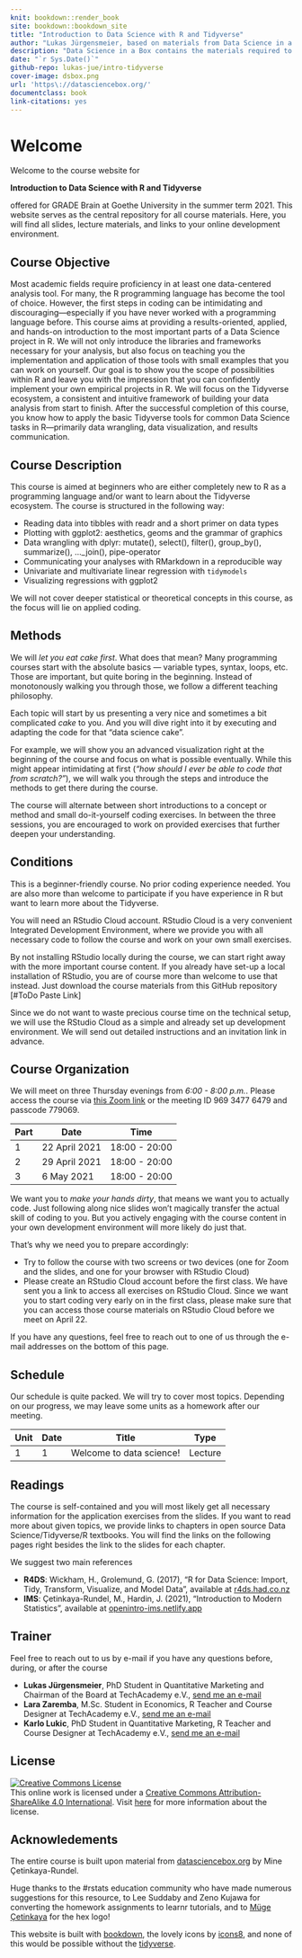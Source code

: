 ```yaml
---
knit: bookdown::render_book
site: bookdown::bookdown_site
title: "Introduction to Data Science with R and Tidyverse"
author: "Lukas Jürgensmeier, based on materials from Data Science in a Box by Mine Çetinkaya-Rundel"
description: "Data Science in a Box contains the materials required to teach (or learn from) the course described above, all of which are freely-available and open-source."
date: "`r Sys.Date()`"
github-repo: lukas-jue/intro-tidyverse
cover-image: dsbox.png
url: 'https\://datasciencebox.org/'
documentclass: book
link-citations: yes
---
```


# Welcome {.unnumbered}

Welcome to the course website for

**Introduction to Data Science with R and Tidyverse**

offered for GRADE Brain at Goethe University in the summer term 2021.
This website serves as the central repository for all course materials.
Here, you will find all slides, lecture materials, and links to your online development environment.

## Course Objective

Most academic fields require proficiency in at least one data-centered analysis tool.
For many, the R programming language has become the tool of choice.
However, the first steps in coding can be intimidating and discouraging---especially if you have never worked with a programming language before.
This course aims at providing a results-oriented, applied, and hands-on introduction to the most important parts of a Data Science project in R.
We will not only introduce the libraries and frameworks necessary for your analysis, but also focus on teaching you the implementation and application of those tools with small examples that you can work on yourself.
Our goal is to show you the scope of possibilities within R and leave you with the impression that you can confidently implement your own empirical projects in R.
We will focus on the Tidyverse ecosystem, a consistent and intuitive framework of building your data analysis from start to finish.
After the successful completion of this course, you know how to apply the basic Tidyverse tools for common Data Science tasks in R---primarily data wrangling, data visualization, and results communication.

## Course Description

This course is aimed at beginners who are either completely new to R as a programming language and/or want to learn about the Tidyverse ecosystem.
The course is structured in the following way:

-   Reading data into tibbles with readr and a short primer on data types
-   Plotting with ggplot2: aesthetics, geoms and the grammar of graphics
-   Data wrangling with dplyr: mutate(), select(), filter(), group_by(), summarize(), ...\_join(), pipe-operator
-   Communicating your analyses with RMarkdown in a reproducible way
-   Univariate and multivariate linear regression with `tidymodels`
-   Visualizing regressions with ggplot2

We will not cover deeper statistical or theoretical concepts in this course, as the focus will lie on applied coding.

## Methods

We will *let you eat cake first*.
What does that mean?
Many programming courses start with the absolute basics --- variable types, syntax, loops, etc.
Those are important, but quite boring in the beginning.
Instead of monotonously walking you through those, we follow a different teaching philosophy.

Each topic will start by us presenting a very nice and sometimes a bit complicated *cake* to you.
And you will dive right into it by executing and adapting the code for that "data science cake".

For example, we will show you an advanced visualization right at the beginning of the course and focus on what is possible eventually.
While this might appear intimidating at first (*"how should I ever be able to code that from scratch?"*), we will walk you through the steps and introduce the methods to get there during the course.

The course will alternate between short introductions to a concept or method and small do-it-yourself coding exercises.
In between the three sessions, you are encouraged to work on provided exercises that further deepen your understanding.

## Conditions

This is a beginner-friendly course.
No prior coding experience needed.
You are also more than welcome to participate if you have experience in R but want to learn more about the Tidyverse.

You will need an RStudio Cloud account.
RStudio Cloud is a very convenient Integrated Development Environment, where we provide you with all necessary code to follow the course and work on your own small exercises.

By not installing RStudio locally during the course, we can start right away with the more important course content.
If you already have set-up a local installation of RStudio, you are of course more than welcome to use that instead.
Just download the course materials from this GitHub repository [\#ToDo Paste Link]

Since we do not want to waste precious course time on the technical setup, we will use the RStudio Cloud as a simple and already set up development environment.
We will send out detailed instructions and an invitation link in advance.

## Course Organization

We will meet on three Thursday evenings from *6:00 - 8:00 p.m.*.
Please access the course via [this Zoom link](https://uni-frankfurt.zoom.us/j/96934776479?pwd=SHk5V05JbjVDODA3ZDNKb1YvbFBwUT09) or the meeting ID 969 3477 6479 and passcode 779069.

| Part | Date          | Time          |
|------|---------------|---------------|
| 1    | 22 April 2021 | 18:00 - 20:00 |
| 2    | 29 April 2021 | 18:00 - 20:00 |
| 3    | 6 May 2021    | 18:00 - 20:00 |

We want you to *make your hands dirty*, that means we want you to actually code.
Just following along nice slides won't magically transfer the actual skill of coding to you.
But you actively engaging with the course content in your own development environment will more likely do just that.

That's why we need you to prepare accordingly:

-   Try to follow the course with two screens or two devices (one for Zoom and the slides, and one for your browser with RStudio Cloud)
-   Please create an RStudio Cloud account before the first class. We have sent you a link to access all exercises on RStudio Cloud. Since we want you to start coding very early on in the first class, please make sure that you can access those course materials on RStudio Cloud before we meet on April 22.

If you have any questions, feel free to reach out to one of us through the e-mail addresses on the bottom of this page.

## Schedule

Our schedule is quite packed.
We will try to cover most topics.
Depending on our progress, we may leave some units as a homework after our meeting.

| Unit | Date | Title                    | Type    |
|------|------|--------------------------|---------|
| 1    | 1    | Welcome to data science! | Lecture |

## Readings

The course is self-contained and you will most likely get all necessary information for the application exercises from the slides.
If you want to read more about given topics, we provide links to chapters in open source Data Science/Tidyverse/R textbooks.
You will find the links on the following pages right besides the link to the slides for each chapter.

::: {.reading}
We suggest two main references

-   **R4DS**: Wickham, H., Grolemund, G. (2017), "R for Data Science: Import, Tidy, Transform, Visualize, and Model Data", available at [r4ds.had.co.nz](https://r4ds.had.co.nz/)
-   **IMS**: Çetinkaya-Rundel, M., Hardin, J. (2021), "Introduction to Modern Statistics", available at [openintro-ims.netlify.app](https://openintro-ims.netlify.app/)
:::

## Trainer

Feel free to reach out to us by e-mail if you have any questions before, during, or after the course

-   **Lukas Jürgensmeier**, PhD Student in Quantitative Marketing and Chairman of the Board at TechAcademy e.V., [send me an e-mail](mailto:lukas.juergensmeier@tech-academy.io)
-   **Lara Zaremba**, M.Sc. Student in Economics, R Teacher and Course Designer at TechAcademy e.V., [send me an e-mail](mailto:lara.zaremba@tech-academy.io)
-   **Karlo Lukic**, PhD Student in Quantitative Marketing, R Teacher and Course Designer at TechAcademy e.V., [send me an e-mail](mailto:karlo.lukic@tech-academy.io)

## License {.unnumbered}

<a rel="license" href="https://creativecommons.org/licenses/by-sa/4.0/"><img src="https://licensebuttons.net/l/by-sa/4.0/88x31.png" alt="Creative Commons License" style="border-width:0"/></a><br />This online work is licensed under a <a rel="license" href="https://creativecommons.org/licenses/by-sa/4.0/">Creative Commons Attribution-ShareAlike 4.0 International</a>.
Visit [here](https://github.com/rstudio-education/datascience-box/blob/master/LICENSE.md) for more information about the license.

## Acknowledements {.unnumbered}

The entire course is built upon material from [datasciencebox.org](https://datasciencebox.org/) by Mine Çetinkaya-Rundel.

Huge thanks to the \#rstats education community who have made numerous suggestions for this resource, to Lee Suddaby and Zeno Kujawa for converting the homework assignments to learnr tutorials, and to [Müge Çetinkaya](http://muge.fr/) for the hex logo!

This website is built with [bookdown](https://bookdown.org/), the lovely icons by [icons8](http://icons8.com/), and none of this would be possible without the [tidyverse](https://tidyverse.org/).
